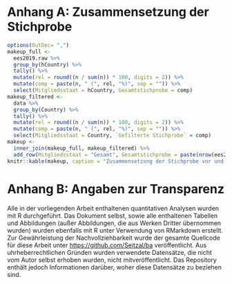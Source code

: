 # Anhang A: Zusammensetzung der Stichprobe

```r
options(OutDec= ",")
makeup_full <- 
  ees2019.raw %>% 
  group_by(hCountry) %>% 
  tally() %>%
  mutate(rel = round((n / sum(n)) * 100, digits = 2)) %>%
  mutate(comp = paste(n, " (", rel, "%)", sep = "")) %>%
  select(Mitgliedsstaat = hCountry, Gesamtstichprobe = comp)
makeup_filtered <- 
  data %>% 
  group_by(Country) %>%
  tally() %>%
  mutate(rel = round((n / sum(n)) * 100, digits = 2)) %>%
  mutate(comp = paste(n, " (", rel, "%)", sep = "")) %>%
  select(Mitgliedsstaat = Country, `Gefilterte Stichprobe` = comp)
makeup <- 
  inner_join(makeup_full, makeup_filtered) %>% 
  add_row(Mitgliedsstaat = "Gesamt", Gesamtstichprobe = paste(nrow(ees2019.raw), "(100%)"), `Gefilterte Stichprobe` = paste(nrow(data), "(100%)"))
knitr::kable(makeup, caption = "Zusammensetzung der Stichprobe vor und nach dem Entfernen fehlender Werte")
```

# Anhang B: Angaben zur Transparenz

Alle in der vorliegenden Arbeit enthaltenen quantitativen Analysen wurden mit R durchgeführt. Das Dokument selbst, sowie alle enthaltenen Tabellen und Abbildungen (außer Abbildungen, die aus Werken Dritter übernommen wurden) wurden ebenfalls mit R unter Verwendung von RMarkdown erstellt. Zur Gewährleistung der Nachvollziehbarkeit wurde der gesamte Quellcode für diese Arbeit unter <https://github.com/Seitzal/ba> veröffentlicht. Aus uhrheberrechtlichen Gründen wurden verwendete Datensätze, die nicht vom Autor selbst erhoben wurden, nicht mitveröffentlicht. Das Repository enthält jedoch Informationen darüber, woher diese Datensätze zu beziehen sind.
